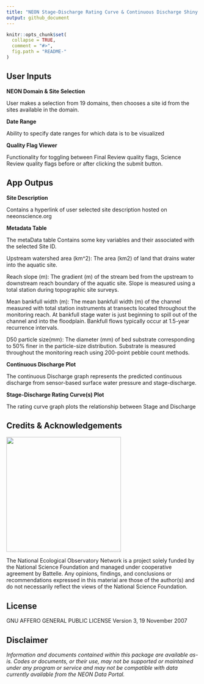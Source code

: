 ```yaml
---
title: "NEON Stage-Discharge Rating Curve & Continuous Discharge Shiny App"
output: github_document
---
```


<!-- README.md is generated from README.Rmd. Please edit that file -->

```r
knitr::opts_chunk$set(
  collapse = TRUE,
  comment = "#>",
  fig.path = "README-"
)

```
<!-- ****** Description ****** -->

<!-- ****** Usage ****** -->
## User Inputs

**NEON Domain & Site Selection**

User makes a selection from 19 domains, then chooses a site id from the sites available in  the domain.

**Date Range**

Ability to specify date ranges for which data is to be visualized

**Quality Flag Viewer**

Functionality for toggling  between Final Review quality flags, Science Review quality flags before or after clicking the submit button.


## App Outpus

**Site Description**

Contains a hyperlink of user selected site description hosted on neeonscience.org


**Metadata Table**

The metaData table Contains some  key variables and their  associated with the  selected Site ID.

Upstream watershed area (km^2):	The area (km2) of land that drains water into the aquatic site. 

Reach slope (m): 	The gradient (m) of the stream bed from the upstream to downstream reach boundary of the aquatic site.
Slope is measured using a total station during topographic site surveys. 

Mean bankfull width (m):	The mean bankfull width (m) of the channel measured with total station instruments at transects located throughout the monitoring reach.  At bankfull stage water is just beginning to spill out of the channel and into the floodplain.  Bankfull flows typically occur at 1.5-year recurrence intervals.  

D50 particle size(mm):	The diameter (mm) of bed substrate corresponding to 50% finer in the particle-size distribution.   Substrate is measured throughout the monitoring reach using 200-point pebble count methods.  


**Continuous Discharge Plot**

The continuous Discharge graph represents the  predicted continuous discharge from sensor-based surface water pressure and stage-discharge.


**Stage-Discharge Rating Curve(s) Plot**

The rating curve graph plots the relationship between  Stage and Discharge

<!-- ****** Acknowledgements ****** -->
## Credits & Acknowledgements

<!-- HTML tags to produce image, resize, add hyperlink. -->
<!-- ONLY WORKS WITH HTML or GITHUB documents -->
<a href="http://www.neonscience.org/">
<img src="logo.png" width="300px" />
</a>


<!-- Acknowledgements text -->
The National Ecological Observatory Network is a project solely funded by the National Science Foundation and managed under cooperative agreement by Battelle. Any opinions, findings, and conclusions or recommendations expressed in this material are those of the author(s) and do not necessarily reflect the views of the National Science Foundation.



<!-- ****** License ****** -->
## License

GNU AFFERO GENERAL PUBLIC LICENSE Version 3, 19 November 2007



<!-- ****** Disclaimer ****** -->
## Disclaimer

*Information and documents contained within this package are available as-is. Codes or documents, or their use, may not be supported or maintained under any program or service and may not be compatible with data currently available from the NEON Data Portal.*
